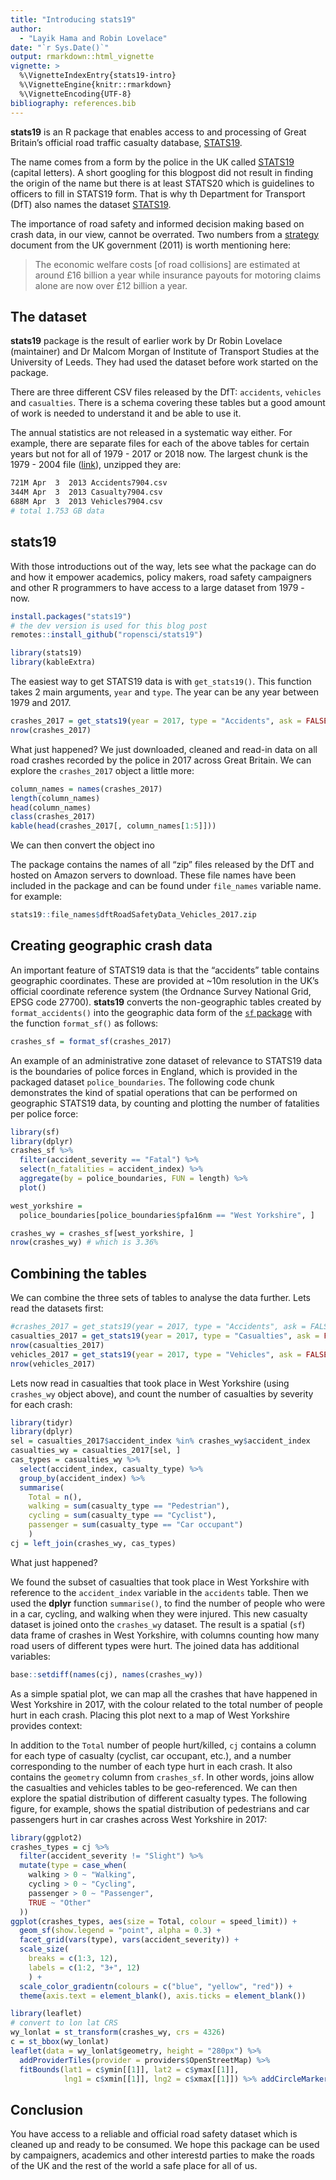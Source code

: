 ```yaml
---
title: "Introducing stats19"
author: 
  - "Layik Hama and Robin Lovelace"
date: "`r Sys.Date()`"
output: rmarkdown::html_vignette
vignette: >
  %\VignetteIndexEntry{stats19-intro}
  %\VignetteEngine{knitr::rmarkdown}
  %\VignetteEncoding{UTF-8}
bibliography: references.bib
---
```


**stats19** is an R package that enables access to and processing of Great Britain's official road traffic casualty database, [STATS19](https://data.gov.uk/dataset/cb7ae6f0-4be6-4935-9277-47e5ce24a11f/road-safety-data). 

The name comes from a form by the police in the UK called [STATS19](https://assets.publishing.service.gov.uk/government/uploads/system/uploads/attachment_data/file/775149/Operational_Metrics_Manual.pdf) (capital letters). A short googling for this blogpost did not result in finding the origin of the name but there is at least STATS20 which is guidelines to officers to fill in STATS19 form. That is why th Department for Transport (DfT) also names the dataset [STATS19](https://data.gov.uk/dataset/cb7ae6f0-4be6-4935-9277-47e5ce24a11f/road-safety-data).

The importance of road safety and informed decision making based on crash data, in our view, cannot be overrated. Two numbers from a [strategy](https://assets.publishing.service.gov.uk/government/uploads/system/uploads/attachment_data/file/8146/strategicframework.pdf) document from the UK government (2011) is worth mentioning here: 

> The economic welfare costs [of road collisions] are estimated at around £16 billion a year while insurance payouts for motoring claims alone are now over £12 billion a year.

## The dataset

**stats19** package is the result of earlier work by Dr Robin Lovelace (maintainer) and Dr Malcom Morgan of Institute of Transport Studies at the University of Leeds. They had used the dataset before work started on the package. 

There are three different CSV files released by the DfT: `accidents`, `vehicles` and `casualties`. There is a schema covering these tables but a good amount of work is needed to understand it and be able to use it.

The annual statistics are not released in a systematic way either. For example, there are separate files for each of the above tables for certain years but not for all of 1979 - 2017 or 2018 now. The largest chunk is the 1979 - 2004 file ([link](http://data.dft.gov.uk/road-accidents-safety-data/Stats19-Data1979-2004.zip)), unzipped they are:   
```sh
721M Apr  3  2013 Accidents7904.csv
344M Apr  3  2013 Casualty7904.csv
688M Apr  3  2013 Vehicles7904.csv
# total 1.753 GB data
```

## **stats19**

With those introductions out of the way, lets see what the package can do and how it empower academics, policy makers, road safety campaigners and other R programmers to have access to a large dataset from 1979 - now. 

```r
install.packages("stats19")
# the dev version is used for this blog post
remotes::install_github("ropensci/stats19")
```

```r
library(stats19)
library(kableExtra)
```

The easiest way to get STATS19 data is with `get_stats19()`. This function takes 2 main arguments, `year` and `type`. The year can be any year between 1979 and 2017.

```r
crashes_2017 = get_stats19(year = 2017, type = "Accidents", ask = FALSE)
nrow(crashes_2017)
```

What just happened?
We just downloaded, cleaned and read-in data on all road crashes recorded by the police in 2017 across Great Britain. We can explore the `crashes_2017` object a little more:

```r
column_names = names(crashes_2017)
length(column_names)
head(column_names)
class(crashes_2017)
kable(head(crashes_2017[, column_names[1:5]]))
```

We can then convert the object ino

The package contains the names of all "zip" files released by the DfT and hosted on Amazon servers to download. These file names have been included in the package and can be found under `file_names` variable name. for example:

```r
stats19::file_names$dftRoadSafetyData_Vehicles_2017.zip
```

## Creating geographic crash data

An important feature of STATS19 data is that the "accidents" table contains geographic coordinates.
These are provided at ~10m resolution in the UK's official coordinate reference system (the Ordnance Survey National Grid, EPSG code 27700).
**stats19** converts the non-geographic tables created by `format_accidents()` into the geographic data form of the [`sf` package](https://cran.r-project.org/package=sf) with the function `format_sf()` as follows:

```r
crashes_sf = format_sf(crashes_2017)
```

An example of an administrative zone dataset of relevance to STATS19 data is the boundaries of police forces in England, which is provided in the packaged dataset `police_boundaries`.
The following code chunk demonstrates the kind of spatial operations that can be performed on geographic STATS19 data, by counting and plotting the number of fatalities per police force:

```r
library(sf)
library(dplyr)
crashes_sf %>% 
  filter(accident_severity == "Fatal") %>% 
  select(n_fatalities = accident_index) %>% 
  aggregate(by = police_boundaries, FUN = length) %>% 
  plot()
```

```r
west_yorkshire =
  police_boundaries[police_boundaries$pfa16nm == "West Yorkshire", ]
```


```r
crashes_wy = crashes_sf[west_yorkshire, ]
nrow(crashes_wy) # which is 3.36%
```

## Combining the tables
We can combine the three sets of tables to analyse the data further. Lets read the datasets first:

```r
#crashes_2017 = get_stats19(year = 2017, type = "Accidents", ask = FALSE)
casualties_2017 = get_stats19(year = 2017, type = "Casualties", ask = FALSE)
nrow(casualties_2017)
vehicles_2017 = get_stats19(year = 2017, type = "Vehicles", ask = FALSE)
nrow(vehicles_2017)
```

Lets now read in casualties that took place in West Yorkshire (using `crashes_wy` object above), and count the number of casualties by severity for each crash:

```r
library(tidyr)
library(dplyr)
sel = casualties_2017$accident_index %in% crashes_wy$accident_index
casualties_wy = casualties_2017[sel, ]
cas_types = casualties_wy %>% 
  select(accident_index, casualty_type) %>% 
  group_by(accident_index) %>% 
  summarise(
    Total = n(),
    walking = sum(casualty_type == "Pedestrian"),
    cycling = sum(casualty_type == "Cyclist"),
    passenger = sum(casualty_type == "Car occupant")
    ) 
cj = left_join(crashes_wy, cas_types)
```

What just happened? 

We found the subset of casualties that took place in West Yorkshire with reference to the `accident_index` variable in the `accidents` table.
Then we used the **dplyr** function `summarise()`, to find the number of people who were in a car, cycling, and walking when they were injured.
This new casualty dataset is joined onto the `crashes_wy` dataset.
The result is a spatial (`sf`) data frame of crashes in West Yorkshire, with columns counting how many road users of different types were hurt.
The joined data has additional variables:

```r
base::setdiff(names(cj), names(crashes_wy))
```

As a simple spatial plot, we can map all the crashes that have happened in West Yorkshire in 2017, with the colour related to the total number of people hurt in each crash.
Placing this plot next to a map of West Yorkshire provides context:

In addition to the `Total` number of people hurt/killed, `cj` contains a column for each type of casualty (cyclist, car occupant, etc.), and a number corresponding to the number of each type hurt in each crash.
It also contains the `geometry` column from `crashes_sf`.
In other words, joins allow the casualties and vehicles tables to be geo-referenced.
We can then explore the spatial distribution of different casualty types.
The following figure, for example, shows the spatial distribution of pedestrians and car passengers hurt in car crashes across West Yorkshire in 2017:

```r
library(ggplot2)
crashes_types = cj %>% 
  filter(accident_severity != "Slight") %>% 
  mutate(type = case_when(
    walking > 0 ~ "Walking",
    cycling > 0 ~ "Cycling",
    passenger > 0 ~ "Passenger",
    TRUE ~ "Other"
  ))
ggplot(crashes_types, aes(size = Total, colour = speed_limit)) +
  geom_sf(show.legend = "point", alpha = 0.3) +
  facet_grid(vars(type), vars(accident_severity)) +
  scale_size(
    breaks = c(1:3, 12),
    labels = c(1:2, "3+", 12)
    ) +
  scale_color_gradientn(colours = c("blue", "yellow", "red")) +
  theme(axis.text = element_blank(), axis.ticks = element_blank())
```

```r
library(leaflet)
# convert to lon lat CRS
wy_lonlat = st_transform(crashes_wy, crs = 4326)
c = st_bbox(wy_lonlat)
leaflet(data = wy_lonlat$geometry, height = "280px") %>%
  addProviderTiles(provider = providers$OpenStreetMap) %>%
  fitBounds(lat1 = c$ymin[[1]], lat2 = c$ymax[[1]],
            lng1 = c$xmin[[1]], lng2 = c$xmax[[1]]) %>% addCircleMarkers(radius = 0.5, color = "blue", weight = 1) 
```

## Conclusion

You have access to a reliable and official road safety dataset which is cleaned up and ready to be consumed. We hope this package can be used by campaigners, academics and other interestd parties to make the roads of the UK and the rest of the world a safe place for all of us.
